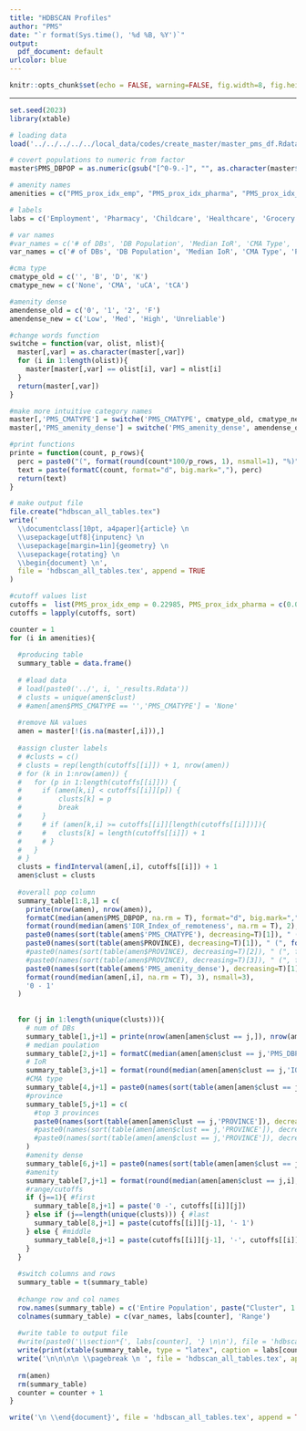 ```yaml
---
title: "HDBSCAN Profiles"
author: "PMS"
date: "`r format(Sys.time(), '%d %B, %Y')`"
output:
  pdf_document: default
urlcolor: blue
---
```


```r
knitr::opts_chunk$set(echo = FALSE, warning=FALSE, fig.width=8, fig.height=6, fig.align = 'center')
```


* * *



```r
set.seed(2023)
library(xtable)

# loading data
load('../../../../../local_data/codes/create_master/master_pms_df.Rdata')

# covert populations to numeric from factor
master$PMS_DBPOP = as.numeric(gsub("[^0-9.-]", "", as.character(master$PMS_DBPOP)))

# amenity names
amenities = c("PMS_prox_idx_emp", "PMS_prox_idx_pharma", "PMS_prox_idx_childcare", "PMS_prox_idx_health", "PMS_prox_idx_grocery", "PMS_prox_idx_educpri", "PMS_prox_idx_educsec", "PMS_prox_idx_lib", "PMS_prox_idx_parks", "PMS_prox_idx_transit")

# labels
labs = c('Employment', 'Pharmacy', 'Childcare', 'Healthcare', 'Grocery', 'Pri. Educ.', 'Sec. Educ.', 'Library', 'Parks', 'Transit')

# var names
#var_names = c('# of DBs', 'DB Population', 'Median IoR', 'CMA Type', '#1 Province', '#2 Province', '#3 Province', 'Amenity Dense')
var_names = c('# of DBs', 'DB Population', 'Median IoR', 'CMA Type', 'Province', 'Amenity Dense')

#cma type
cmatype_old = c('', 'B', 'D', 'K')
cmatype_new = c('None', 'CMA', 'uCA', 'tCA')

#amenity dense
amendense_old = c('0', '1', '2', 'F')
amendense_new = c('Low', 'Med', 'High', 'Unreliable')

#change words function
switche = function(var, olist, nlist){
  master[,var] = as.character(master[,var])
  for (i in 1:length(olist)){
    master[master[,var] == olist[i], var] = nlist[i]
  }
  return(master[,var])
}

#make more intuitive category names
master[,'PMS_CMATYPE'] = switche('PMS_CMATYPE', cmatype_old, cmatype_new)
master[,'PMS_amenity_dense'] = switche('PMS_amenity_dense', amendense_old, amendense_new)

#print functions
printe = function(count, p_rows){
  perc = paste0("(", format(round(count*100/p_rows, 1), nsmall=1), "%)")
  text = paste(formatC(count, format="d", big.mark=","), perc)
  return(text)
}

# make output file
file.create("hdbscan_all_tables.tex")
write('
  \\documentclass[10pt, a4paper]{article} \n
  \\usepackage[utf8]{inputenc} \n
  \\usepackage[margin=1in]{geometry} \n
  \\usepackage{rotating} \n
  \\begin{document} \n',
  file = 'hdbscan_all_tables.tex', append = TRUE
)
```



```r
#cutoff values list
cutoffs =  list(PMS_prox_idx_emp = 0.22985, PMS_prox_idx_pharma = c(0.01175, 0.0525), PMS_prox_idx_childcare = 0.009, PMS_prox_idx_health = 0.1052,PMS_prox_idx_grocery = c(0.0763, 0.0124), PMS_prox_idx_educpri = c(0.04495,0.22045, 0.1449), PMS_prox_idx_educsec = c(0.0576, 0.0863), PMS_prox_idx_lib = c(0.06575, 0.0691, 0.05465), PMS_prox_idx_parks = 0.01995,PMS_prox_idx_transit = 0.03875)
cutoffs = lapply(cutoffs, sort)

counter = 1
for (i in amenities){
  
  #producing table
  summary_table = data.frame()
  
  # #load data
  # load(paste0('../', i, '_results.Rdata'))
  # clusts = unique(amen$clust)
  # #amen[amen$PMS_CMATYPE == '','PMS_CMATYPE'] = 'None'
  
  #remove NA values
  amen = master[!(is.na(master[,i])),]
  
  #assign cluster labels
  # #clusts = c()
  # clusts = rep(length(cutoffs[[i]]) + 1, nrow(amen))
  # for (k in 1:nrow(amen)) {
  #   for (p in 1:length(cutoffs[[i]])) {
  #     if (amen[k,i] < cutoffs[[i]][p]) {  
  #         clusts[k] = p
  #         break
  #     }
  #     # if (amen[k,i] >= cutoffs[[i]][length(cutoffs[[i]])]){
  #     #   clusts[k] = length(cutoffs[[i]]) + 1
  #     # }
  #   }
  # }
  clusts = findInterval(amen[,i], cutoffs[[i]]) + 1
  amen$clust = clusts
  
  #overall pop column 
  summary_table[1:8,1] = c(
    printe(nrow(amen), nrow(amen)),
    formatC(median(amen$PMS_DBPOP, na.rm = T), format="d", big.mark=","),
    format(round(median(amen$'IOR_Index_of_remoteness', na.rm = T), 2), nsmall=2),
    paste0(names(sort(table(amen$'PMS_CMATYPE'), decreasing=T)[1]), " (", format(round(unname(sort(table(amen$'PMS_CMATYPE'), decreasing=T)[1])*100/nrow(amen), 1), nsmall=1), "%)"),
    paste0(names(sort(table(amen$PROVINCE), decreasing=T)[1]), " (", format(round(unname(sort(table(amen$PROVINCE), decreasing=T)[1])*100/nrow(amen), 1), nsmall=1), "%)"), 
    #paste0(names(sort(table(amen$PROVINCE), decreasing=T)[2]), " (", format(round(unname(sort(table(amen$PROVINCE), decreasing=T)[1])*100/nrow(amen), 1), nsmall=1), "%)"),
    #paste0(names(sort(table(amen$PROVINCE), decreasing=T)[3]), " (", format(round(unname(sort(table(amen$PROVINCE), decreasing=T)[1])*100/nrow(amen), 1), nsmall=1), "%)"),
    paste0(names(sort(table(amen$'PMS_amenity_dense'), decreasing=T)[1]), " (", format(round(unname(sort(table(amen$'PMS_amenity_dense'), decreasing=T)[1])*100/nrow(amen), 1), nsmall=1), "%)"),
    format(round(median(amen[,i], na.rm = T), 3), nsmall=3),
    '0 - 1' 
  )
  
  
  for (j in 1:length(unique(clusts))){
    # num of DBs
    summary_table[1,j+1] = printe(nrow(amen[amen$clust == j,]), nrow(amen))
    # median poulation
    summary_table[2,j+1] = formatC(median(amen[amen$clust == j,'PMS_DBPOP'], na.rm = T), format="d", big.mark=",")
    # IoR
    summary_table[3,j+1] = format(round(median(amen[amen$clust == j,'IOR_Index_of_remoteness'], na.rm = T), 2), nsmall=2)
    #CMA type
    summary_table[4,j+1] = paste0(names(sort(table(amen[amen$clust == j,'PMS_CMATYPE']), decreasing=T)[1]), " (", format(round(unname(sort(table(amen[amen$clust == j,'PMS_CMATYPE']), decreasing=T)[1])*100/nrow(amen[amen$clust == j,]), 1), nsmall=1), "%)")
    #province
    summary_table[5,j+1] = c(
      #top 3 provinces
      paste0(names(sort(table(amen[amen$clust == j,'PROVINCE']), decreasing=T)[1]), " (", format(round(unname(sort(table(amen[amen$clust == j,'PROVINCE']), decreasing=T)[1])*100/nrow(amen[amen$clust == j,]), 1), nsmall=1), "%)") 
      #paste0(names(sort(table(amen[amen$clust == j,'PROVINCE']), decreasing=T)[2]), " (", format(round(unname(sort(table(amen[amen$clust == j,'PROVINCE']), decreasing=T)[1])*100/nrow(amen[amen$clust == j,]), 1), nsmall=1), "%)"),
      #paste0(names(sort(table(amen[amen$clust == j,'PROVINCE']), decreasing=T)[3]), " (", format(round(unname(sort(table(amen[amen$clust == j,'PROVINCE']), decreasing=T)[1])*100/nrow(amen[amen$clust == j,]), 1), nsmall=1), "%)")
    )
    #amenity dense
    summary_table[6,j+1] = paste0(names(sort(table(amen[amen$clust == j,'PMS_amenity_dense']), decreasing=T)[1]), " (", format(round(unname(sort(table(amen[amen$clust == j,'PMS_amenity_dense']), decreasing=T)[1])*100/nrow(amen[amen$clust == j,]), 1), nsmall=1), "%)")
    #amenity
    summary_table[7,j+1] = format(round(median(amen[amen$clust == j,i], na.rm = T), 3), nsmall=3)
    #range/cutoffs
    if (j==1){ #first
      summary_table[8,j+1] = paste('0 -', cutoffs[[i]][j])
    } else if (j==length(unique(clusts))) { #last
      summary_table[8,j+1] = paste(cutoffs[[i]][j-1], '- 1')
    } else { #middle
      summary_table[8,j+1] = paste(cutoffs[[i]][j-1], '-', cutoffs[[i]][j])
    }
  }
  
  #switch columns and rows
  summary_table = t(summary_table)
  
  #change row and col names
  row.names(summary_table) = c('Entire Population', paste("Cluster", 1:length(unique(amen$clust))))
  colnames(summary_table) = c(var_names, labs[counter], 'Range')
  
  #write table to output file
  #write(paste0('\\section*{', labs[counter], '} \n\n'), file = 'hdbscan_all_tables.tex', append = TRUE)
  write(print(xtable(summary_table, type = "latex", caption = labs[counter]), floating = TRUE, floating.environment = "sidewaystable"), file = 'hdbscan_all_tables.tex', append = TRUE)
  write('\n\n\n\n \\pagebreak \n ', file = 'hdbscan_all_tables.tex', append = TRUE)
  
  rm(amen)
  rm(summary_table)
  counter = counter + 1
}

write('\n \\end{document}', file = 'hdbscan_all_tables.tex', append = TRUE)
```







